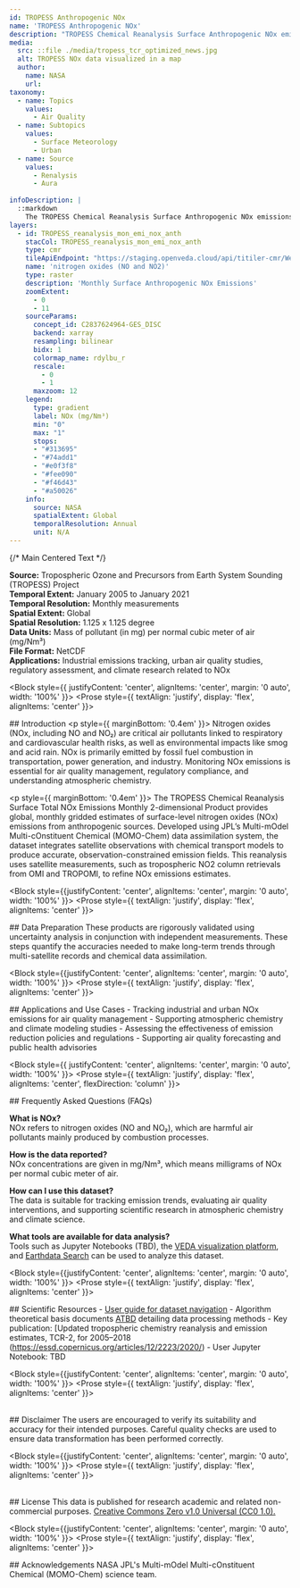 ```yaml
---
id: TROPESS Anthropogenic NOx
name: 'TROPESS Anthropogenic NOx'
description: "TROPESS Chemical Reanalysis Surface Anthropogenic NOx emissions Monthly 2-dimensional Product V1"
media:
  src: ::file ./media/tropess_tcr_optimized_news.jpg
  alt: TROPESS NOx data visualized in a map
  author:
    name: NASA
    url: 
taxonomy:
  - name: Topics
    values:
      - Air Quality
  - name: Subtopics
    values:
      - Surface Meteorology
      - Urban
  - name: Source
    values:
      - Renalysis
      - Aura
      
infoDescription: |
  ::markdown
    The TROPESS Chemical Reanalysis Surface Anthropogenic NOx emissions Monthly 2-dimensional Product contains nitrogen oxides (NO and NO2) emissions from anthropogenic sources. The data are part of the Tropospheric Chemical Reanalysis v2 (TCR-2) for the period 2005-2021.
layers:
  - id: TROPESS_reanalysis_mon_emi_nox_anth
    stacCol: TROPESS_reanalysis_mon_emi_nox_anth
    type: cmr
    tileApiEndpoint: "https://staging.openveda.cloud/api/titiler-cmr/WebMercatorQuad/tilejson.json"
    name: 'nitrogen oxides (NO and NO2)'
    type: raster
    description: 'Monthly Surface Anthropogenic NOx Emissions'
    zoomExtent:
      - 0
      - 11
    sourceParams:
      concept_id: C2837624964-GES_DISC
      backend: xarray
      resampling: bilinear
      bidx: 1
      colormap_name: rdylbu_r
      rescale:
        - 0
        - 1
      maxzoom: 12
    legend:
      type: gradient
      label: NOx (mg/Nm³)
      min: "0"
      max: "1"
      stops:
      - "#313695"
      - "#74add1"
      - "#e0f3f8"
      - "#fee090"
      - "#f46d43"
      - "#a50026"
    info:
      source: NASA
      spatialExtent: Global
      temporalResolution: Annual 
      unit: N/A
---
```


<Block>
  <Prose
    style={{
      display: 'flex',
      justifyContent: 'center',
      alignItems: 'flex-start',
      gap: '32px',
      width: '100%'
    }}
  >
    {/* Main Centered Text */}
    <Prose
      style={{
        backgroundColor: '#f0f0f0',
        padding: '18px',
        borderRadius: '8px',
        flex: 1,
        maxWidth: '800px',
        boxShadow: '0 2px 8px rgba(0,0,0,0.05)',
        textAlign: 'justify',
        border: '1px solid #ccc'
      }}
    >
      <p>
        <strong>Source:</strong> Tropospheric Ozone and Precursors from Earth System Sounding (TROPESS) Project<br />
        <strong>Temporal Extent:</strong> January 2005 to January 2021<br />
        <strong>Temporal Resolution:</strong> Monthly measurements<br />
        <strong>Spatial Extent:</strong> Global<br />
        <strong>Spatial Resolution:</strong> 1.125 x 1.125 degree <br />
        <strong>Data Units:</strong> Mass of pollutant (in mg) per normal cubic meter of air (mg/Nm³) <br />
        <strong>File Format:</strong> NetCDF <br />
       <strong>Applications:</strong> Industrial emissions tracking, urban air quality studies, regulatory assessment, and climate research related to NOx
      </p>
    </Prose>
  </Prose>
</Block>

<Block style={{ justifyContent: 'center', alignItems: 'center', margin: '0 auto', width: '100%' }}>
  <Prose style={{ textAlign: 'justify', display: 'flex', alignItems: 'center' }}>
    <p>
      ## Introduction
      <p style={{ marginBottom: '0.4em' }}>
      Nitrogen oxides (NOx, including NO and NO₂) are critical air pollutants linked to respiratory and cardiovascular health risks, as well as environmental impacts like smog and acid rain. NOx is primarily emitted by fossil fuel combustion in transportation, power generation, and industry. Monitoring NOx emissions is essential for air quality management, regulatory compliance, and understanding atmospheric chemistry.
      </p>
      <p style={{ marginBottom: '0.4em' }}>
      The TROPESS Chemical Reanalysis Surface Total NOx Emissions Monthly 2-dimensional Product provides global, monthly gridded estimates of surface-level nitrogen oxides (NOx) emissions from anthropogenic sources. Developed using JPL’s Multi-mOdel Multi-cOnstituent Chemical (MOMO-Chem) data assimilation system, the dataset integrates satellite observations with chemical transport models to produce accurate, observation-constrained emission fields. This reanalysis uses satellite measurements, such as tropospheric NO2 column retrievals from OMI and TROPOMI, to refine NOx emissions estimates.
      </p>
    </p>
  </Prose>
</Block>

<Block style={{justifyContent: 'center', alignItems: 'center', margin: '0 auto', width: '100%' }}>
   <Prose style={{ textAlign: 'justify', display: 'flex', alignItems: 'center' }}>
      <p>
    ## Data Preparation
        These products are rigorously validated using uncertainty analysis in conjunction with independent measurements. These steps quantify the accuracies needed to make long-term trends through multi-satellite records and chemical data assimilation.
    </p>
  </Prose>
</Block>

<Block style={{justifyContent: 'center', alignItems: 'center', margin: '0 auto', width: '100%' }}>
   <Prose style={{ textAlign: 'justify', display: 'flex', alignItems: 'center' }}>
   <p>
    ## Applications and Use Cases
      - Tracking industrial and urban NOx emissions for air quality management
      - Supporting atmospheric chemistry and climate modeling studies
      - Assessing the effectiveness of emission reduction policies and regulations
      - Supporting air quality forecasting and public health advisories
  </p>
  </Prose>
</Block>

<Block style={{ justifyContent: 'center', alignItems: 'center', margin: '0 auto', width: '100%' }}>
  <Prose style={{ textAlign: 'justify', display: 'flex', alignItems: 'center', flexDirection: 'column' }}>
  <p>
    ## Frequently Asked Questions (FAQs)
    <p style={{ marginBottom: '0.9em' }}>
      <strong>What is NOx?</strong><br />
      NOx refers to nitrogen oxides (NO and NO₂), which are harmful air pollutants mainly produced by combustion processes.
    </p>
    <p style={{ marginBottom: '0.9em' }}>
      <strong>How is the data reported?</strong><br />
      NOx concentrations are given in mg/Nm³, which means milligrams of NOx per normal cubic meter of air.
    </p>
    <p style={{ marginBottom: '0.9em' }}>
      <strong>How can I use this dataset?</strong><br />
      The data is suitable for tracking emission trends, evaluating air quality interventions, and supporting scientific research in atmospheric chemistry and climate science.
    </p>
    <p style={{ marginBottom: '0.9em' }}>
      <strong>What tools are available for data analysis?</strong><br />
      Tools such as Jupyter Notebooks (TBD), the <a href="#">VEDA visualization platform</a>, and <a href="https://search.earthdata.nasa.gov/">Earthdata Search</a> can be used to analyze this dataset.
    </p>
  </p>
  </Prose>
</Block>


<Block style={{justifyContent: 'center', alignItems: 'center', margin: '0 auto', width: '100%' }}>
   <Prose style={{ textAlign: 'justify', display: 'flex', alignItems: 'center' }}>
     <p> 
    ## Scientific Resources
      - [User guide for dataset navigation](https://cmr.earthdata.nasa.gov/search/concepts/C2837624983-GES_DISC.html)
      - Algorithm theoretical basis documents [ATBD](https://tropess.gesdisc.eosdis.nasa.gov/data/TCR2_MON_EMISSIONS/TRPSCRENOXTM2D.1/doc/TROPESS_ChemReanalysis_Forward_Stream_README.pdf) detailing data processing methods
      - Key publication: [Updated tropospheric chemistry reanalysis and emission estimates, TCR-2, for 2005–2018 (https://essd.copernicus.org/articles/12/2223/2020/)
      - User Jupyter Notebook: TBD
    </p>
  </Prose>
</Block>

<Block style={{justifyContent: 'center', alignItems: 'center', margin: '0 auto', width: '100%' }}>
   <Prose style={{ textAlign: 'justify', display: 'flex', alignItems: 'center' }}>
      <p>  
    ## Disclaimer 
      The users are encouraged to verify its suitability and accuracy for their intended purposes. Careful quality checks are used to ensure data transformation has been performed correctly.
    </p>
  </Prose>
</Block>

<Block style={{justifyContent: 'center', alignItems: 'center', margin: '0 auto', width: '100%' }}>
   <Prose style={{ textAlign: 'justify', display: 'flex', alignItems: 'center' }}>
    <p>  
    ## License
    This data is published for research academic and related non-commercial purposes. [Creative Commons Zero v1.0 Universal (CC0 1.0).](https://creativecommons.org/publicdomain/zero/1.0/deed.en)
    </p>
  </Prose>
</Block>

<Block style={{justifyContent: 'center', alignItems: 'center', margin: '0 auto', width: '100%' }}>
   <Prose style={{ textAlign: 'justify', display: 'flex', alignItems: 'center' }}>
   <p>
    ## Acknowledgements
       NASA JPL's Multi-mOdel Multi-cOnstituent Chemical (MOMO-Chem) science team.
  </p>
  </Prose>
</Block>
